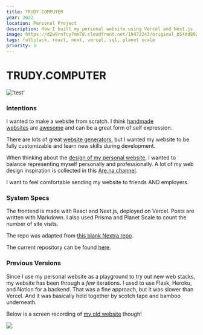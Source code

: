 ```yaml
---
title: TRUDY.COMPUTER
year: 2022
location: Personal Project
description: How I built my personal website using Vercel and Next.js
image: https://d2w9rnfcy7mm78.cloudfront.net/19472243/original_b54dd892c42651489e6895286183352b.jpg?1671376656?bc=0
tags: fullstack, react, next, vercel, sql, planet scale
priority: 5
---
```


# TRUDY.COMPUTER

!['test'](https://d2w9rnfcy7mm78.cloudfront.net/19472243/original_b54dd892c42651489e6895286183352b.jpg?1671376656?bc=0 'hey')

### Intentions

I wanted to make a website from scratch. I think [handmade websites](https://gossipsweb.net/) are [awesome](https://tilde.town/~zach/folk-html.html) and can be a great form of self expression.

There are lots of great [website generators](https://cargo.site/), but I wanted my website to be fully customizable and learn new skills during development.

When thinking about the [design of my personal website](https://thecreativeindependent.com/guides/how-to-make-a-website-for-your-creative-work/), I wanted to balance representing myself
personally and professionally. A lot of my web design inspiration is collected in this [Are.na channel](https://www.are.na/trudy-painter/ui-ux-e7l6cz6uksa).

I want to feel comfortable sending my website to friends AND employers.

### System Specs

The frontend is made with React and Next.js, deployed on Vercel. Posts are written with Markdown. I also used Prisma and Planet Scale to count the number of site visits.

The repo was adapted from [this blank Nextra repo](https://github.com/jaredpalmer/nextra-blank-custom-theme).

The current repository can be found [here](https://github.com/trudypainter/nextra-trudy-computer).

### Previous Versions

Since I use my personal website as a playground to try out new web stacks, my website has been through a _few_ iterations.
I used to use Flask, Heroku, and Notion for a backend. That was a fine approach, but it was slower than Vercel. And it was basically held together
by scotch tape and bamboo underneath.

Below is a screen recording of [my old website](https://github.com/trudypainter/trudy-computer-react) though!

![](/trudy-computer/2.jpg)
